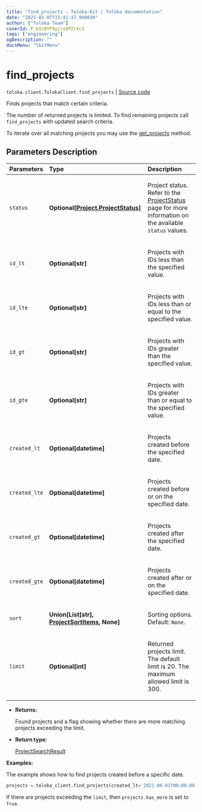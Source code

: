 ```yaml
---
title: "find_projects — Toloka-Kit | Toloka documentation"
date: "2023-02-07T15:41:47.908039"
author: ["Toloka Team"]
coverId: F_bIcOYF9yjrxkPZrXc3
tags: ["engineering"]
ogDescription: ""
docsMenu: "tkitMenu"
---
```


# find_projects
`toloka.client.TolokaClient.find_projects` | [Source code](https://github.com/Toloka/toloka-kit/blob/v1.1.3/src/client/__init__.py#L1105)

Finds projects that match certain criteria.

The number of returned projects is limited. To find remaining projects call `find_projects` with updated search criteria.

To iterate over all matching projects you may use the [get_projects](/docs/toloka-kit/reference/toloka.client.TolokaClient.get_projects) method.

## Parameters Description

| Parameters | Type | Description |
| :----------| :----| :-----------|
`status`|**Optional\[[Project.ProjectStatus](/docs/toloka-kit/reference/toloka.client.project.Project.ProjectStatus)\]**|<p>Project status. Refer to the [ProjectStatus](/docs/toloka-kit/reference/toloka.client.project.Project.ProjectStatus) page for more information on the available `status` values.</p>
`id_lt`|**Optional\[str\]**|<p>Projects with IDs less than the specified value.</p>
`id_lte`|**Optional\[str\]**|<p>Projects with IDs less than or equal to the specified value.</p>
`id_gt`|**Optional\[str\]**|<p>Projects with IDs greater than the specified value.</p>
`id_gte`|**Optional\[str\]**|<p>Projects with IDs greater than or equal to the specified value.</p>
`created_lt`|**Optional\[datetime\]**|<p>Projects created before the specified date.</p>
`created_lte`|**Optional\[datetime\]**|<p>Projects created before or on the specified date.</p>
`created_gt`|**Optional\[datetime\]**|<p>Projects created after the specified date.</p>
`created_gte`|**Optional\[datetime\]**|<p>Projects created after or on the specified date.</p>
`sort`|**Union\[List\[str\], [ProjectSortItems](/docs/toloka-kit/reference/toloka.client.search_requests.ProjectSortItems), None\]**|<p>Sorting options. Default: `None`.</p>
`limit`|**Optional\[int\]**|<p>Returned projects limit. The default limit is 20. The maximum allowed limit is 300.</p>

* **Returns:**

  Found projects and a flag showing whether there are more matching projects exceeding the limit.

* **Return type:**

  [ProjectSearchResult](/docs/toloka-kit/reference/toloka.client.search_results.ProjectSearchResult)

**Examples:**

The example shows how to find projects created before a specific date.

```python
projects = toloka_client.find_projects(created_lt='2021-06-01T00:00:00')
```

If there are projects exceeding the `limit`, then `projects.has_more` is set to `True`.
